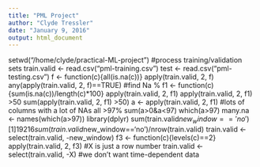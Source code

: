 ```yaml
---
title: "PML Project"
author: "Clyde Tressler"
date: "January 9, 2016"
output: html_document
---
```


setwd("/home/clyde/practical-ML-project")
#process training/validation sets
train.valid <- read.csv("pml-training.csv")
test <- read.csv("pml-testing.csv")
f <- function(c){all(is.na(c))}
apply(train.valid, 2, f)
any(apply(train.valid, 2, f)==TRUE)
#find Na %
f1 <- function(c){sum(is.na(c))/length(c)*100}
apply(train.valid, 2, f1)
apply(train.valid, 2, f1) >50
sum(apply(train.valid, 2, f1) >50)
a <- apply(train.valid, 2, f1)
#lots of columns with a lot of NAs all >97%
sum(a>0&a<97)
which(a>97)
many.na <- names(which(a>97))
library(dplyr)
 sum(train.valid$new_window=='no')
[1] 19216
sum(train.valid$new_window=='no')/nrow(train.valid)
train.valid <- select(train.valid, -new_window)
f3 <- function(c){levels(c)==2}
apply(train.valid, 2, f3)
#X is just a row number
train.valid <- select(train.valid, -X)
#we don't want time-dependent data
